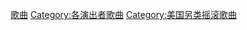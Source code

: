 {{DEFAULTSORT:Linkin Park}}
[[Category:聯合公園|歌曲]]
[[Category:各演出者歌曲|Category:各演出者歌曲]]
[[Category:美国另类摇滚歌曲|Category:美国另类摇滚歌曲]]